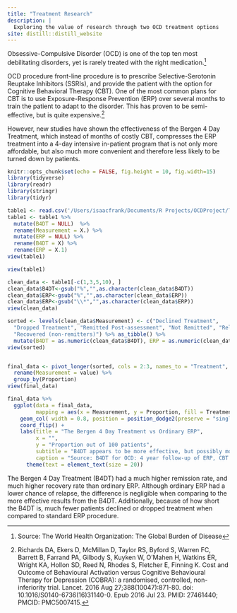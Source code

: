 ```yaml
---
title: "Treatment Research"
description: |
  Exploring the value of research through two OCD treatment options
site: distill::distill_website
---
```


Obsessive-Compulsive Disorder (OCD) is one of the top ten most debilitating disorders, yet is 
rarely treated with the right medication.^[Source: The World Health Organization: The Global Burden of Disease]

OCD procedure front-line procedure is to prescribe Selective-Serotonin Reuptake Inhibitors (SSRIs),
and provide the patient with the option for Cognitive Behavioral Therapy (CBT). One of the most
common plans for CBT is to use Exposure-Response Prevention (ERP) over several months to train the 
patient to adapt to the disorder. This has proven to be semi-effective, but is quite expensive.^[Richards DA, Ekers D, McMillan D, Taylor RS, Byford S, Warren FC, Barrett B, Farrand PA, Gilbody S, Kuyken W, O'Mahen H, Watkins ER, Wright KA, Hollon SD, Reed N, Rhodes S, Fletcher E, Finning K. Cost and Outcome of Behavioural Activation versus Cognitive Behavioural Therapy for Depression (COBRA): a randomised, controlled, non-inferiority trial. Lancet. 2016 Aug 27;388(10047):871-80. doi: 10.1016/S0140-6736(16)31140-0. Epub 2016 Jul 23. PMID: 27461440; PMCID: PMC5007415.]

However, new studies have shown the effectiveness of the Bergen 4 Day Treatment, which instead of
months of costly CBT, compresses the ERP treatment into a 4-day intensive in-patient program that 
is not only more affordable, but also much more convenient and therefore less likely to be turned
down by patients.





```r
knitr::opts_chunk$set(echo = FALSE, fig.height = 10, fig.width=15)
library(tidyverse)
library(readr)
library(stringr)
library(tidyr)
```

```r
table1 <- read.csv('/Users/isaacfrank/Documents/R Projects/OCDProject/T0004-10.1080_16506073.2018.1478447.csv')
table1 <- table1 %>%
  mutate(B4DT = NULL)  %>%
  rename(Measurement = X.) %>%
  mutate(ERP = NULL) %>%
  rename(B4DT = X) %>%
  rename(ERP = X.1) 
view(table1)

view(table1)

clean_data <- table1[-c(1,3,5,10), ]
clean_data$B4DT<-gsub("%","",as.character(clean_data$B4DT))
clean_data$ERP<-gsub("%","",as.character(clean_data$ERP))
clean_data$ERP<-gsub("\\*","",as.character(clean_data$ERP))
view(clean_data)

sorted <- levels(clean_data$Measurement) <- c("Declined Treatment", 
  "Dropped Treatment", "Remitted Post-assessment", "Not Remitted", "Relapsed",
  "Recovered (non-remitters)") %>% as_tibble() %>%
  mutate(B4DT = as.numeric(clean_data$B4DT), ERP = as.numeric(clean_data$ERP))
view(sorted)


final_data <- pivot_longer(sorted, cols = 2:3, names_to = "Treatment", values_to = "Proportion") %>%
  rename(Measurement = value) %>%
  group_by(Proportion)
view(final_data)
```

```r
final_data %>%
  ggplot(data = final_data, 
         mapping = aes(x = Measurement, y = Proportion, fill = Treatment, group = Treatment)) +
    geom_col( width = 0.8, position = position_dodge2(preserve = "single", reverse = TRUE)) + 
    coord_flip() +
    labs(title = "The Bergen 4 Day Treatment vs Ordinary ERP",
         x = "",
         y = "Proportion out of 100 patients",
         subtitle = "B4DT appears to be more effective, but possibly more temporary",
         caption = "Source: B4DT for OCD: 4 year follow-up of ERP, CBT (2019) Bjarne Hansen et al.") +
      theme(text = element_text(size = 20))
```



The Bergen 4 Day Treatment (B4DT) had a much higher remission rate, and much higher recovery 
rate than ordinary ERP. Although ordinary ERP had a lower chance of relapse, the difference is 
negligible when comparing to the more effective results from the B4DT. Additionally, because 
of how short the B4DT is, much fewer patients declined or dropped treatment when compared to
standard ERP procedure.

